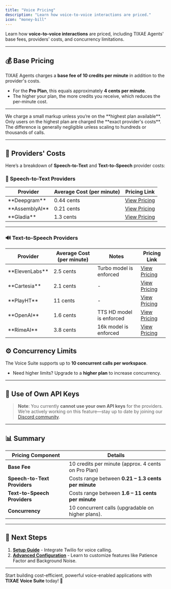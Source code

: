 ```yaml
---
title: "Voice Pricing"
description: "Learn how voice-to-voice interactions are priced."
icon: "money-bill"
---
```


Learn how **voice-to-voice interactions** are priced, including TIXAE Agents' base fees, providers' costs, and concurrency limitations.

---

## 💰 Base Pricing  

TIXAE Agents charges a **base fee of 10 credits per minute** in addition to the provider's costs.

- For the **Pro Plan**, this equals approximately **4 cents per minute**.  
- The higher your plan, the more credits you receive, which reduces the per-minute cost.

---

<Warning>
We charge a small markup unless you’re on the **highest plan available**. Only users on the highest plan are charged the **exact provider's costs**. The difference is generally negligible unless scaling to hundreds or thousands of calls.
</Warning>

---

## 🔎 Providers' Costs  

Here’s a breakdown of **Speech-to-Text** and **Text-to-Speech** provider costs:  

### 📝 Speech-to-Text Providers  

<div style={{ border: '1px solid #dddddd44', borderRadius: '8px', padding: '10px', boxShadow: '0 4px 6px rgba(0, 0, 0, 0.1)' }}>
<table style={{ width: '100%', borderCollapse: 'collapse', textAlign: 'left' }}>
  <thead>
    <tr>
      <th style={{ padding: '8px 12px', borderBottom: '2px solid #ddd' }}>Provider</th>
      <th style={{ padding: '8px 12px', borderBottom: '2px solid #ddd' }}>Average Cost (per minute)</th>
      <th style={{ padding: '8px 12px', borderBottom: '2px solid #ddd' }}>Pricing Link</th>
    </tr>
  </thead>
  <tbody>
    <tr>
      <td style={{ padding: '8px 12px', borderBottom: '1px solid #ddd' }}>**Deepgram**</td>
      <td style={{ padding: '8px 12px', borderBottom: '1px solid #ddd' }}>0.44 cents</td>
      <td style={{ padding: '8px 12px', borderBottom: '1px solid #ddd' }}>
        <a href="https://deepgram.com/pricing" target="_blank">View Pricing</a>
      </td>
    </tr>
    <tr>
      <td style={{ padding: '8px 12px', borderBottom: '1px solid #ddd' }}>**AssemblyAI**</td>
      <td style={{ padding: '8px 12px', borderBottom: '1px solid #ddd' }}>0.21 cents</td>
      <td style={{ padding: '8px 12px', borderBottom: '1px solid #ddd' }}>
        <a href="https://www.assemblyai.com/pricing" target="_blank">View Pricing</a>
      </td>
    </tr>
    <tr>
      <td style={{ padding: '8px 12px' }}>**Gladia**</td>
      <td style={{ padding: '8px 12px' }}>1.3 cents</td>
      <td style={{ padding: '8px 12px' }}>
        <a href="https://www.gladia.io/pricing" target="_blank">View Pricing</a>
      </td>
    </tr>
  </tbody>
</table>
</div>

---

### 🔊 Text-to-Speech Providers  

<div style={{ border: '1px solid #dddddd44', borderRadius: '8px', padding: '10px', boxShadow: '0 4px 6px rgba(0, 0, 0, 0.1)' }}>
<table style={{ width: '100%', borderCollapse: 'collapse', textAlign: 'left' }}>
  <thead>
    <tr>
      <th style={{ padding: '8px 12px', borderBottom: '2px solid #ddd' }}>Provider</th>
      <th style={{ padding: '8px 12px', borderBottom: '2px solid #ddd' }}>Average Cost (per minute)</th>
      <th style={{ padding: '8px 12px', borderBottom: '2px solid #ddd' }}>Notes</th>
      <th style={{ padding: '8px 12px', borderBottom: '2px solid #ddd' }}>Pricing Link</th>
    </tr>
  </thead>
  <tbody>
    <tr>
      <td style={{ padding: '8px 12px', borderBottom: '1px solid #ddd' }}>**ElevenLabs**</td>
      <td style={{ padding: '8px 12px', borderBottom: '1px solid #ddd' }}>2.5 cents</td>
      <td style={{ padding: '8px 12px', borderBottom: '1px solid #ddd' }}>Turbo model is enforced</td>
      <td style={{ padding: '8px 12px', borderBottom: '1px solid #ddd' }}>
        <a href="https://elevenlabs.io/pricing" target="_blank">View Pricing</a>
      </td>
    </tr>
    <tr>
      <td style={{ padding: '8px 12px', borderBottom: '1px solid #ddd' }}>**Cartesia**</td>
      <td style={{ padding: '8px 12px', borderBottom: '1px solid #ddd' }}>2.1 cents</td>
      <td style={{ padding: '8px 12px', borderBottom: '1px solid #ddd' }}>-</td>
      <td style={{ padding: '8px 12px', borderBottom: '1px solid #ddd' }}>
        <a href="https://cartesia.ai/pricing" target="_blank">View Pricing</a>
      </td>
    </tr>
    <tr>
      <td style={{ padding: '8px 12px', borderBottom: '1px solid #ddd' }}>**PlayHT**</td>
      <td style={{ padding: '8px 12px', borderBottom: '1px solid #ddd' }}>11 cents</td>
      <td style={{ padding: '8px 12px', borderBottom: '1px solid #ddd' }}>-</td>
      <td style={{ padding: '8px 12px', borderBottom: '1px solid #ddd' }}>
        <a href="https://play.ht/pricing" target="_blank">View Pricing</a>
      </td>
    </tr>
    <tr>
      <td style={{ padding: '8px 12px', borderBottom: '1px solid #ddd' }}>**OpenAI**</td>
      <td style={{ padding: '8px 12px', borderBottom: '1px solid #ddd' }}>1.6 cents</td>
      <td style={{ padding: '8px 12px', borderBottom: '1px solid #ddd' }}>TTS HD model is enforced</td>
      <td style={{ padding: '8px 12px', borderBottom: '1px solid #ddd' }}>
        <a href="https://openai.com/api/pricing" target="_blank">View Pricing</a>
      </td>
    </tr>
    <tr>
      <td style={{ padding: '8px 12px' }}>**RimeAI**</td>
      <td style={{ padding: '8px 12px' }}>3.8 cents</td>
      <td style={{ padding: '8px 12px' }}>16k model is enforced</td>
      <td style={{ padding: '8px 12px' }}>
        <a href="https://www.rime.ai/pricing" target="_blank">View Pricing</a>
      </td>
    </tr>
  </tbody>
</table>
</div>

## ⚙️ Concurrency Limits  

The Voice Suite supports up to **10 concurrent calls per workspace**.  

- Need higher limits? Upgrade to a **higher plan** to increase concurrency.  

---

## 🔑 Use of Own API Keys  

> **Note**: You currently **cannot use your own API keys** for the providers.  
> We’re actively working on this feature—stay up to date by joining our [Discord community](https://discord.com/invite/5zvdYwhZa7).  

---

## 📊 Summary  

| **Pricing Component**        | **Details**                                        |
|------------------------------|---------------------------------------------------|
| **Base Fee**                 | 10 credits per minute (approx. 4 cents on Pro Plan) |
| **Speech-to-Text Providers** | Costs range between **0.21 – 1.3 cents per minute** |
| **Text-to-Speech Providers** | Costs range between **1.6 – 11 cents per minute**  |
| **Concurrency**              | 10 concurrent calls (upgradable on higher plans). |

---

## 🔗 Next Steps  

1. **[Setup Guide](./setup/twilio)** - Integrate Twilio for voice calling.  
2. **[Advanced Configuration](./config/advanced)** - Learn to customize features like Patience Factor and Background Noise.  

---

Start building cost-efficient, powerful voice-enabled applications with **TIXAE Voice Suite** today! 🚀
